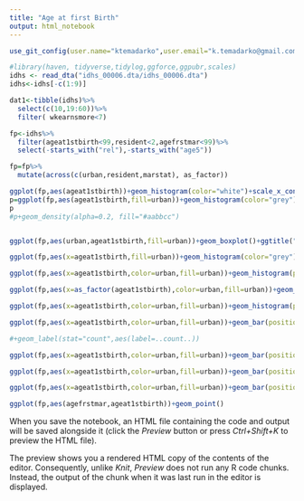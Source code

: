 ```yaml
---
title: "Age at first Birth"
output: html_notebook
---
```

```r
use_git_config(user.name="ktemadarko",user.email="k.temadarko@gmail.com")
```



```r
#library(haven, tidyverse,tidylog,ggforce,ggpubr,scales)
idhs <- read_dta("idhs_00006.dta/idhs_00006.dta")
idhs<-idhs[-c(1:9)]

```

```r
dat1<-tibble(idhs)%>%
  select(c(10,19:60))%>%
  filter( wkearnsmore<7)

fp<-idhs%>%
  filter(ageat1stbirth<99,resident<2,agefrstmar<99)%>%
  select(-starts_with("rel"),-starts_with("age5"))
```

```r
fp=fp%>%
  mutate(across(c(urban,resident,marstat), as_factor))
```

```r
ggplot(fp,aes(ageat1stbirth))+geom_histogram(color="white")+scale_x_continuous(n.breaks=35)+ggtitle("A histogram showing the distribution of age of 1st birth")
p=ggplot(fp,aes(ageat1stbirth,fill=urban))+geom_histogram(color="grey")+scale_x_continuous(n.breaks=12)+ggtitle("A histogram showing the distribution of age of 1st birth")+facet_wrap(~urban)
p
#p+geom_density(alpha=0.2, fill="#aabbcc")


ggplot(fp,aes(urban,ageat1stbirth,fill=urban))+geom_boxplot()+ggtitle("A boxplot showing the distribution of age of 1st birth by urban/rural")

ggplot(fp,aes(x=ageat1stbirth,fill=urban))+geom_histogram(color="grey")+scale_x_continuous(n.breaks=40)+ggtitle("A boxplot showing the distribution of age of 1st birth by urban/rural")

ggplot(fp,aes(x=ageat1stbirth,color=urban,fill=urban))+geom_histogram(position = "dodge")+scale_x_continuous(n.breaks=40)+ggtitle("A histrogram showing the distribution of age of 1st birth by urban/rural")

ggplot(fp,aes(x=as_factor(ageat1stbirth),color=urban,fill=urban))+geom_bar(position = "identity",color="grey")+facet_wrap(ageat1stbirth~.,scales="free")+ggtitle("A histogram showing the distribution of age of 1st birth by urban/rural")

ggplot(fp,aes(x=ageat1stbirth,color=urban,fill=urban))+geom_histogram(position = "identity",color="grey")+scale_x_continuous(n.breaks=40)+ggtitle("A histrogram showing the distribution of age of 1st birth by urban/rural")

ggplot(fp,aes(x=ageat1stbirth,color=urban,fill=urban))+geom_bar(position = "dodge",color="grey")+scale_x_continuous(n.breaks=40)+ggtitle("A histrogram showing the distribution of age of 1st birth by urban/rural")+coord_flip()

#+geom_label(stat="count",aes(label=..count..))
```

```r
ggplot(fp,aes(x=ageat1stbirth,color=urban,fill=urban))+geom_bar(position = "dodge",color="grey")+facet_zoom(xlim = c(11,14))+scale_x_continuous(breaks=pretty_breaks())+ggtitle("A histogram showing the distribution of age of 1st birth by urban/rural")

ggplot(fp,aes(x=ageat1stbirth,color=urban,fill=urban))+geom_bar(position = "dodge",color="grey")+facet_zoom(xlim = c(15,25))+scale_x_continuous(breaks=pretty_breaks())+ggtitle("A histogram showing the distribution of age of 1st birth by urban/rural")

ggplot(fp,aes(x=ageat1stbirth,color=urban,fill=urban))+geom_bar(position = "dodge",color="grey")+facet_zoom(xlim = c(26,34))+scale_x_continuous(breaks=pretty_breaks())+ggtitle("A histogram showing the distribution of age of 1st birth by urban/rural")
```
```r
ggplot(fp,aes(agefrstmar,ageat1stbirth))+geom_point()
```

When you save the notebook, an HTML file containing the code and output will be saved alongside it (click the *Preview* button or press *Ctrl+Shift+K* to preview the HTML file).

The preview shows you a rendered HTML copy of the contents of the editor. Consequently, unlike *Knit*, *Preview* does not run any R code chunks. Instead, the output of the chunk when it was last run in the editor is displayed.
